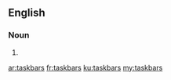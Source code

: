 ==English==

===Noun===
{{head|en|plural}}

# {{plural of|taskbar|lang=en}}

[[ar:taskbars]]
[[fr:taskbars]]
[[ku:taskbars]]
[[my:taskbars]]